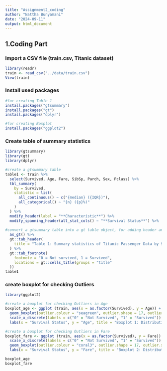 ---
title: "Assignment2_coding"
author: "Nattha Bunyamani"
date: "2024-09-11"
output: html_document
---
## 1.Coding Part
### Import a CSV file (train.csv, Titanic dataset)
```{r}
library(readr)
train <- read_csv("../data/train.csv")
View(train)
```
### Install used packages
```{r}
#for creating Table 1
install.packages("gtsummary")
install.packages("gt")
install.packages("dplyr")

#for creating Boxplot
install.packages("ggplot2") 
```


### Create table of summary statistics

```{r}
library(gtsummary)
library(gt)
library(dplyr)

#create a gtsummary table
table1 <- train %>%
  select(Survived, Age, Fare, SibSp, Parch, Sex, Pclass) %>%
  tbl_summary(
    by = Survived,
    statistic = list(
      all_continuous() ~ c("{median} ({IQR})"),  
      all_categorical() ~ "{n} ({p}%)"
    )
  ) %>%
  modify_header(label = "**Characteristic**") %>%  
  modify_spanning_header(all_stat_cols() ~ "**Survival Status**") %>%
  
#convert a gtsummary table into a gt table object, for adding header and footnote
  as_gt() %>%  
  gt::tab_header(
    title = "Table 1: Summary statistics of Titanic Passenger Data by Survival Status"
  ) %>%
  gt::tab_footnote(
    footnote = "0 = Not survived, 1 = Survived",
    locations = gt::cells_title(groups = "title"
  ))
table1
```

### create boxplot for checking Outliers
```{r}
library(ggplot2) 

#create a boxplot for checking Outliers in Age
boxplot_age <- ggplot (train, aes(x = as.factor(Survived), y = Age)) +
  geom_boxplot(outlier.colour = "seagreen", outlier.shape = 17, outlier.size = 3) +
  scale_x_discrete(labels = c("0" = "Not Survived", "1" = "Survived")) +
  labs(x = "Survival Status", y = "Age", title = "Boxplot 1: Distribution of Age by Survival Status (With Outliers)")

#create a boxplot for checking Outliers in Fare
boxplot_fare <- ggplot (train, aes(x = as.factor(Survived), y = Fare)) +
  scale_x_discrete(labels = c("0" = "Not Survived", "1" = "Survived")) +
  geom_boxplot(outlier.colour = "coral3", outlier.shape = 17, outlier.size = 3) +
  labs(x = "Survival Status", y = "Fare", title = "Boxplot 2: Distribution of Fare by Survival Status (With Outliers)")

boxplot_age
boxplot_fare
```
